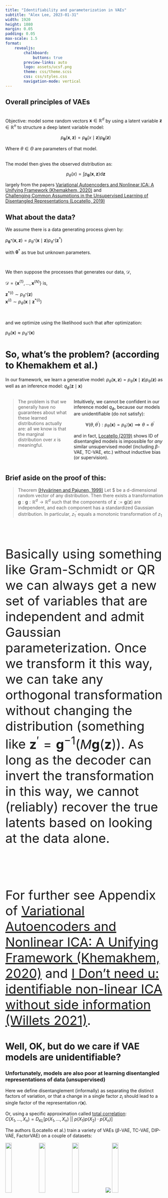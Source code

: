 ```yaml
---
title: "Identifiability and parameterization in VAEs"
subtitle: "Alex Lee, 2023-01-31"
width: 1920
height: 1080
margin: 0.05
padding: 0.05
max-scale: 1.5
format:
    revealjs:
        chalkboard:
            buttons: true
        preview-links: auto
        logo: assets/ucsf.png
        theme: css/theme.scss
        css: css/styles.css
        navigation-mode: vertical
---
```




## Overall principles of VAEs 
  
<br>
Objective: model some random vectors $\mathbf{x}  \in \mathbb{R}^d$ by using a latent variable $\mathbf{z} \in \mathbb{R}^n$ to structure a deep latent variable model:

$$p_\mathbf{\theta}(\mathbf{x}, \mathbf{z}) = p_\mathbf{\theta}(x \mid\mathbf{z})p_\mathbf{\theta}(\mathbf{z})$$  

::: {.centered}
Where $\theta \in \Theta$ are parameters of that model.  

<br> 
The model then gives the observed distribution as: 
:::

$$p_\theta(x) = \int p_{\mathbf{\theta}}(\mathbf{x}, \mathbf{z}) \mathrm{d}\mathbf{z}$$

::: {.footer}
largely from the papers [Variational Autoencoders and Nonlinear ICA: A Unifying 
Framework (Khemakhem, 2020)](https://arxiv.org/abs/1907.04809) and  
[Challenging Common Assumptions in the Unsupervised Learning of Disentangled Representations (Locatello, 2019)](https://arxiv.org/abs/1811.12359)
:::


## What about the data?

::: {font-size=2.5rem}

::: {.centered}
We assume there is a data generating process given by:  

$p_{\mathbf{\theta^\ast}}(\mathbf{x}, \mathbf{z}) = p_{\theta^\ast}(\mathbf{x}\mid\mathbf{z}) p_{\theta^\ast}(\mathbf{z}^\ast)$  

with $\mathbf{\theta}^\ast$ as true but unknown parameters.  

<br>

We then suppose the processes that generates our data, $\mathcal{D}$,

$\mathcal{D} = \{\mathbf{x}^{(1)}, ..., \mathbf{x}^{(\mathit{N})}\}$ is,  


$\mathbf{z}^{\ast(i)} \sim p_{\theta^\ast}(\mathbf{z})$  
$\mathbf{x}^{(i)} \sim p_{\theta} (\mathbf{x} \mid \mathbf{z}^{\ast(i)})$  
  
  
<br> 


and we optimize using the likelihood such that after optimization:  

$p_{\theta}(\mathbf{x}) \approx p_{\theta^{\ast}}(\mathbf{x})$

:::
:::

# So, what's the problem? (according to Khemakhem et al.)

::: {.centered}
In our framework, we learn a generative model:  $p_\theta (\mathbf{x}, \mathbf{z}) = p_\theta (\mathbf{x} \mid \mathbf{z}) p_\theta (\mathbf{z})$
as well as an inference model:  $q_\phi (\mathbf{z} \mid \mathbf{x})$
:::


::: {.columns}

::: {.column width="40%" .fragment fragment-index=1}
> The problem is that we generally have no guarantees about what these learned distributions actually are: all we know is that the marginal distribution over $x$ is meaningful.
:::

::: {.column width="60%" text-align="center" justify-content="center"}

<div class="fragment" data-fragment-index=2>
Intuitively, we cannot be confident in our inference model $q_\phi$, because our models are unidentifiable (do not satisfy): 

$$\forall(\theta, \theta^{\prime}) : p_\theta(\mathbf{x}) = p_{\theta^\prime} (\mathbf{x}) \implies \theta = \theta^{\prime} $$
</div>

<div class="fragment" data-fragment-index=3>
and in fact, [Locatello (2019)](https://arxiv.org/pdf/1811.12359.pdf) shows ID of disentangled models is impossible for *any* similar unsupervised model (including $\beta$-VAE, TC-VAE, etc.)
without inductive bias (or supervision).
</div>

:::
:::

## Brief aside on the proof of this: {font-size="2rem"}

> Theorem [(Hyvärinen and Pajunen, 1999)](https://doi.org/10.1016/S0893-6080(98)00140-3)
Let $\mathbf{z} be a d-dimensional random vector of any distribution. Then there exists a transformation $\mathbf{g}: \mathbf{g}: \mathbb{R}^d \rightarrow \mathbb{R}^d$
such that the components of $\mathbf{z}^{\prime} := \mathbf{g}(\mathbf{z})$ are independent, and each component has a standardized Gaussian distribution. In particular, 
$z_{1}^{\prime}$ equals a monotonic transformation of $z_1$

 
<div style="font-size: 2.5rem;"> 

<br>
Basically using something like Gram-Schmidt or QR we can always get a new set of variables that are independent and admit Gaussian parameterization. Once we transform 
it this way, we can take any orthogonal transformation without changing the distribution (something like $\mathbf{z}^{\prime} = \mathbf{g}^{-1}(M\mathbf{g}(\mathbf{z})$). 
As long as the decoder can invert the transformation in this way, we cannot (reliably) recover the true latents based on looking at the data alone.  

<br>

For further see Appendix of [Variational Autoencoders and Nonlinear ICA: A Unifying Framework (Khemakhem, 2020)](https://arxiv.org/abs/1907.04809) and [I Don't need u: identifiable non-linear ICA without side information (Willets 2021)](https://arxiv.org/abs/2106.05238).

</div>

# Well, OK, but do we care if VAE models are unidentifiable?
<h3> Unfortunately, models are also poor at learning disentangled representations of data (unsupervised) </h3>  

<div class="r-stack">
<div class="fragment fade-in-then-out">
Here we define disentanglement (informally) as separating the distinct factors of variation, or that a change in a single factor $z_i$ should lead to a single factor of the representation $r(\mathbf{x})$.
<br> <br>
Or, using a specific approximation called <u>total correlation</u>:<br> $C(X_1, ..., X_n) = D_{KL} [p(X_1, ..., X_n)\ ||\ p(X_1)p(X_2) \cdot p(X_n)]$
</div>

<div class="fragment fade-in-then-out">
The authors (Locatello et al.) train a variety of VAEs ($\beta$-VAE, TC-VAE, DIP-VAE, FactorVAE) on a couple of datasets: 

<div class="display: flex; flex-direction: row; max-width: 300rem; width: 300rem; margin: auto">

<img src="https://i.imgur.com/shVORrA.jpg" style="height: 20%; width: 20%">
<img src="https://i.imgur.com/IxZn6Ao.jpg" style="height: 20%; width: 20%">
<img src="https://i.imgur.com/JGmPDa6.jpg" style="height: 20%; width: 20%">
<img src="assets/3dshapes.gif">
<img src="https://i.imgur.com/GWN0sx9.jpg" style="height: 20%; width: 20%">
<p>
Note that each of these has as "labels" the ground-truth factors of variation.
</p>
</div>

</div>


<div class="fragment fade-in" style="text-align: center">
$C(X_1, ..., X_n) = D_{KL} [p(X_1, ..., X_n)\ ||\ p(X_1)p(X_2) \cdot p(X_n)]$

<div style="display: flex; flex-direction: row">

<div style="margin: 0; padding: 0">
<img src="assets/tc-exp.png" style="width: 150%; height: 150%; max-width: 138%; max-height: 138%; position: relative; left: -15rem">
</div>

<div style="margin: 0; padding: 0; font-size: 2rem; max-width: 44rem; display: flex; align-items; position: relative; left: 10rem">
<br>

<ul style="position: relative; top: 2rem; font-size: 2.5rem">
<li> as regularization goes up (think of $\beta$-VAE), $z$ are disentangled--but only with random sampling
<li> however, the correlation actually increases when we select the average representation (as we often do)</li>
<li> disentanglement mildly correlates with downstream accuracy </li>
</ul>
</div>


</div>

</div>

</div>

# What is to be done about this?
<h3>The authors of <a href="https://arxiv.org/abs/1907.04809">Khemakhem (2020)</a> actually show that with supervision, we can have identifiability</h3>

<div>

<br>

<p style="font-size: 32rem"> We utilize a new variable, $\mathbf{u}$, to enforce conditional independency of $\mathbf{z}$ with a new model where:

$$
p_\theta(\mathbf{x}, \mathbf{z}\mid \mathbf{u}) = p_f(\mathbf{x} \mid \mathbf{z}) p_\phi(\mathbf{z} \mid \mathbf{u})
$$

<span class="fragment">
this model forms a Bayes net: $\mathbf{u} \rightarrow \mathbf{z} \rightarrow \mathbf{x}$
and here, $\theta$ and $\phi$ are identifiable up to permutations and scaling--unless $\mathbf{z}$ are Gaussian with only scale parameters.
</span>


<div class="r-stack">
<div class="fragment fade-in-then-out">

The likelihood is:
$$
\mathbf{E}_{q_{\phi}(\mathbf{z} \mid \mathbf{x}, \mathbf{u})} [\mathrm{log}\ p_\theta(\mathbf{x}, \mathbf{z} \mid \mathbf{u}) - log_{q_\phi}(\mathbf{z} \mid \mathbf{x}, \mathbf{u})]
$$
</div>

<div class="fragment fade-in">
which can be rewritten: $\mathrm{log}\ p_\theta(\mathbf{x} \mid \mathbf{u}) - \mathrm{KL}(q_\phi(\mathbf{z} \mid \mathbf{x}, \mathbf{u})\ ||\ p_\theta(\mathbf{z} \mid \mathbf{x}, \mathbf{u}))$

</div>
</div>


</p>

</div>

# The salient fact here is that $\mathbf{u}$ provides the unmixing of $\mathbf{z}$
<h3> So, then, what is the right variable $\mathbf{u}$ to condition on, and how should we do it? </h3>

There's a rapidly developing literature in this area, but these two papers present different ideas about this: 

<div style="text-align: center;">
<div class="r-stack" style="">

<div class="fragment fade-in-then-out" style="padding: 0; margin: 0">
<img src="assets/causal-shift.png" style="height: 80%; width: 80%; max-width: 150%; max-height: 150%">
</div>

<div class="fragment fade-in" style="padding: 0; margin: 0">
<img src="assets/clap.png" style="height: 80%; width: 80%; max-width: 150%; max-height: 150%">
</div>

</div>
</div>

# <a href="https://arxiv.org/abs/2211.03553">Lopez et al.</a> study Perturb-seq analysis with a link to causal learning
<h3> The idea is to integrate the idea of <a href="https://arxiv.org/abs/2207.07732">sparse mechanism shift:</a> </h3>

<div>
<div style="margin:0;padding:0; text-align: center">
<span> which says each perturbation only affects a few mechanisms (latents). </span>
</div>

<br> <br>
The idea is to model this using a sparse a bipartite graph, $G^a = ([K], [p], E)$, where $E$ are edges, $[p]$ the number of latents, and $[K]$ denotes the set of perturbations.
<br>
<br>
<div style="text-align:center">
note: instead of $\mathbf{u}$ as the supervising / conditional variable, now we are using $\mathbf{a}$
</div>
<br> <br>

</div>

# To do this, we modify the normal scVI VAE with a spike-and-slab prior:

:::: {.columns}

::: {.column width="70%"}
$$
z_i\ \mid\ a \sim \gamma_i^a\mathrm{Normal}(\mu_i^a, 1) + (1 - \gamma_i^a)\mathrm{Normal}(0,1),\ \mathbf{z} \in \mathbb{R}^d
\\
\pi_i^a \sim \mathrm{Beta}(1, K)
\\
\gamma_i^a \sim \mathrm{Bernoulli}(\pi_i^a), 
$$

:::: {.columns}

::: {.column width="50%"}
<img src="assets/mask.png" style="height: 100%; width: 100%">
:::

::: {.column width="10%"}
:::

::: {.column width="30%"}
<br>
The dotted lines indicate the $\pi_i^a$'s learned by the model.
:::

::::

:::

::: {.column width="10%"}
<!-- empty column to create gap -->
:::

::: {.column width="20%" }
[In practice we use a Gumbel-sigmoid to model the Bernoulli.]{style="font-size: 2.5rem"}
<br> <br> <br>
[This formulation gives a identifiability up to linear transformation--stronger than before]{style="font-size: 2.5rem"}
:::

::::

# This model performs well in simulations of single-cell data
<h3> The authors simulate data with this sparse mechanism and try to see if the right $\pi_i^a$ are learned</h3>

<div>
<div style="text-align: center">
<img src="assets/simulations.png" style="width: 100%; height: 100%">
</div>

<p> Models were mixed with a small neural network--so I suppose OK that the F1 is quite low-and in general, the iVAE and sVAE were modified in
ways that are not exactly correspondent to the original framing to accomodate comparison </p>
</div>

::: {.footer}
Interventional NLL means transfer learning on a subset of held-out data
:::

# Analysis on <a href="https://www.ncbi.nlm.nih.gov/pmc/articles/PMC9380471/">Replogle (2022) datasets</a>
<h3> </h3>

:::: {.columns}

::: {.column width="60%"}
<img src="https://www.ncbi.nlm.nih.gov/pmc/articles/PMC9380471/bin/nihms-1812939-f0001.jpg" style="width: 80%; height: 80%; position: relative; left: -2rem">
:::

::: {.column width="30%"}
<img src="assets/replogle.png" style="width: 180%; height: 180%; max-width: 180%; max-height: 180%; position: relative; left: -18rem">

<div style="max-width: 800px">
Interventional NLL is highest for sVAE+ on transfer learning task

<br>
Hold out sets were defined by manual clustering of perturbations
</div>
:::

::::

# Conclusions and caveats

<ul>
<li> $\mathrm{Beta}$ distribution may not be coded correctly in the reference implementation (doesn't seem to incorporate $[K]$)</li>
<li> Seems like overall model does well at recovering sparse-shift simulated data--does this match biology?</li>
<li> What are ways to better validate this sort of model? Known gene lists or TF-target lists? </li>
<li> Logits for $\pi_i^a$ are scalar values that are optimized; can we use other models / methods to parameterize more flexibly?</li>
<li> How to interpret $z$'s? Paper used post-hoc methods but not LDVAE variants; are there other ways? </li>
</ul>

# Taeb et al. focus on interpretability and predictive accuracy
<h3> Assumption: $\mathbf{z}$ can be partitioned into two parts in to an "anti-causal" model:</h3>


<br>

:::: {.columns}

::: {.column width="60%"}
<img src="assets/taeb-1a.png" style="width: 85%; height: auto; position: relative; top: -90px; left: 0rem;">
:::

::: {.column width="40%"}
<br>
<br>
$\mathbf{z}_c$ and $\mathbf{z}_s$, where $s$ denotes "style" features and $c$ denotes "core" features--only core features are relevant for prediction.
:::

::::

# We also set assumptions on the covariance structure of $\mathbf{z}$

$$
\mathbf{X} = f^\star(\mathbf{Z}), \mathrm{where}\ \epsilon \perp\kern-5pt\perp \mathbf{Z}, \mathbf{Y} 
\\
\mathbf{Z}\mid\mathbf{Y} = y \sim \mathcal{N}
\Biggl(
\begin{pmatrix}
\mu_y \\
\mu
\end{pmatrix},
\begin{pmatrix}
D_y^\star & 0 \\
0 & G^\star
\end{pmatrix}
\Biggr),\ D_y^\star\ \mathrm{diagonal}
$$

Which basically gives the factorized posterior for $D_y^\star$ that we are used to and lets the style features have an arbitrary structure.

In this model we also get identifiability up to scaling and permutation (less strong than sVAE+).


# This model has a very different architecture, with two portions

<div style="display: flex; flex-direction: row">

<div style="margin: 0; padding: 0">
<img src="assets/clap-arch.png" style="width: 170%; height: 170%; max-width: 170%; max-height: 170%; position: relative; left: -5rem">
</div>

<div class="r-stack">
<div style="margin: 0; padding: 0; max-width: 60rem; position: relative; left: 30rem; " class="fragment fade-out">

<p style="position: relative; top: 2rem;">
<br>
There are two encoders:

<ul>
<li> $\phi_{cl}$, which sees $\mathbf{Y}$ directly during training</li>
<li> $\phi_p$, which only sees $\mathbf{X}$</li>
</ul>
<br>
And two decoders:
<ul>
<li> $f$, which actually is used <u>twice</u> every forward pass, once for each set of $\mathbf{z}$</li>
<li> $\phi$, which simply outputs $\hat{y}$</li>
</ul>

</p>
</div>

<div class="fragment fade-in" style="margin: 0; padding: 0; max-width: 60rem; position: relative; left: 30rem; ">
<br> <br>
The actual loss then is $\mathcal{L} = \mathcal{L}_{cl} + \mathcal{L}_{p} - \lambda_n\rho$ 

<ul>
<li> $\mathcal{L}_{cl}$ (which is actually two terms, $f(\phi^p(\mathbf{x}))$ and $f(\phi^{cl}(\mathbf{x}))$ which helps the $\mathbf{z}$ converge together and causes "concept learning" </li>
<li> $\lambda\rho$ is a group sparsity penalty on the decoder and encoder, separately</li>
</ul>
</div>

</div>


</div>

# Interpretability is provided in form of latent traversal inspection

<div style="display: flex; flex-direction: row">

<div style="margin: 0; padding: 0">
<img src="assets/clap-traversal.png" style="width: 170%; height: 170%; max-width: 170%; max-height: 170%; position: relative; left: -5rem">
</div>

<div style="margin: 0; padding: 0; max-width: 60rem; position: relative; left: 30rem; " class="fragment fade-out">
<br>
For a given data point, posterior mean is computed and then data points around the source are decoded.

<br>
Global vs local weights are from the model or from the data.
<img src="assets/global-local.png" style="height: auto; width: 100%">
</div>

</div>

# Accuracy is high (>99%) but traversals not incredibly convincing


<div style="display: flex; flex-direction: row">

<div style="margin: 0; padding: 0">
<img src="assets/vis1.png" style="width: 170%; height: 170%; max-width: 170%; max-height: 170%; position: relative; left: -5rem">
</div>

<div style="margin: 0; padding: 0; max-width: 50rem; position: relative; left: 30rem; " class="">
<br>
Regularization is also very important; without $\lambda$ model seems to be more likely to have low-variance / unimportant dimensions.
<br>
<br>
In addition, for the datasets shown (Shapes3D and MPI3D) there are many labels--performance and ability to recover meaningful variables decreases with number of labels provided 
</div>

</div>

# Exploration on chest x-ray dataset
<h4>Dataset has 14 classes; CLAP performs at least as well as comparator model (~90% accuracy) </h4>
<div style="display: flex; flex-direction: row">

<div style="margin: 0; padding: 0">
<img src="assets/chestxray.png" style="width: 170%; height: 170%; max-width: 105%; max-height: 105%; position: relative; left: -10rem; top: -2rem">
</div>

<div style="margin: 0; padding: 0; max-width: 60rem; position: relative; left: -3rem; " >
<br>

Local vs global weights seem to have some overall relevance for classification (Lung shape feature)
<br> <br>
CCVAE does not seem to produce as disentangled features
<br> <br>
Authors speculate that low resolution in output images is due to decoder fidelity

</div>

</div>

# Caveats and takeaways

<ul>
<li> Relativly simple decoder / prediction architecture </li>
<li> Unclear how poor performance would be with different types of supervision</li>
<li> Authors comment various ground-truth features change jointly within traversal -- maybe a way in which sVAE+ is probably better</li>
<li> Would be interesting to use scRNA-seq gene coexpression to interpret $\mathbf{z}$</li>
<li> Not clear if every prediction target has its own $\phi$ model</li>
</ul>

# Conclusions:
<br>

For iVAE, the method focuses on conditional independence of $\mathbf{u}$ and $\mathbf{z}$, with no direct parameterization of $\mathbf{z}\mid\mathbf{x}$

<br>
For sVAE+, focus is on but sparse association of treatments and factors
<br>  <br>
CLAP the method is much more focused on interpretability, and the anticausal model plays a strong role